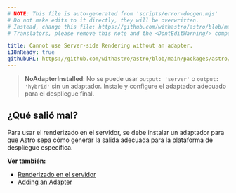 ```yaml
---
# NOTE: This file is auto-generated from 'scripts/error-docgen.mjs'
# Do not make edits to it directly, they will be overwritten.
# Instead, change this file: https://github.com/withastro/astro/blob/main/packages/astro/src/core/errors/errors-data.ts
# Translators, please remove this note and the <DontEditWarning/> component.

title: Cannot use Server-side Rendering without an adapter.
i18nReady: true
githubURL: https://github.com/withastro/astro/blob/main/packages/astro/src/core/errors/errors-data.ts
---
```


> **NoAdapterInstalled**: No se puede usar `output: 'server'` o `output: 'hybrid'` sin un adaptador. Instale y configure el adaptador adecuado para el despliegue final.

## ¿Qué salió mal?

Para usar el renderizado en el servidor, se debe instalar un adaptador para que Astro sepa cómo generar la salida adecuada para la plataforma de despliegue específica.

**Ver también:**

-  [Renderizado en el servidor](/es/guides/server-side-rendering/)
-  [Adding an Adapter](/es/guides/server-side-rendering/)
